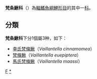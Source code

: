 {{Automatic taxobox
| taxon = Vaillantellidae
| image = 
| image_caption = 
| authority = Nalbant & Bănărescu, 1977
| subdivision_ranks = [[屬|屬]]
| subdivision = 
见内文。
}}
'''梵条鰍科'''（{{lang|en|Vaillantellidae}}）為[[輻鰭魚綱|輻鰭魚綱]][[鯉形目|鯉形目]]的其中一[[科|科]]。

== 分類 ==
'''梵条鰍科'''下分1個屬3种，如下：
* [[幸氏梵條鰍|幸氏梵條鰍]]（''Vaillantella cinnamomea''）
* [[梵條鰍|梵條鰍]]（''Vaillantella euepiptera''）
* [[馬氏梵條鰍|馬氏梵條鰍]]（''Vaillantella maassi''）
{{Taxonbar|from=Q1805222}}

[[Category:鲤形目|F]]
[[Category:梵條鰍科|*]]